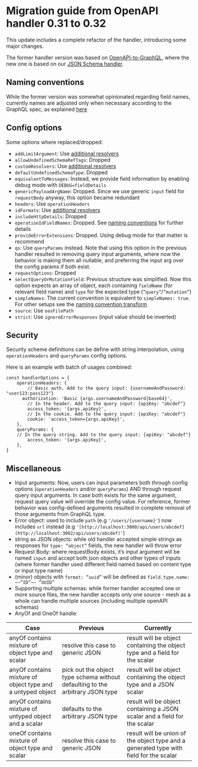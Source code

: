 
# Migration guide from OpenAPI handler 0.31 to 0.32

This update includes a complete refactor of the handler, introducing some major changes.

The former handler version was based on [OpenAPI-to-GraphQL](https://developer.ibm.com/open/projects/openapi-to-graphql), where the new one is based on our [JSON Schema handler](/docs/handlers/json-schema).

## Naming conventions

While the former version was somewhat opinionated regarding field names, currently names are adjusted only when necessary according to the GraphQL spec, as explained [here](/docs/handlers/openapi#naming-convention)

## Config options

Some options where replaced/dropped:

- `addLimitArgument`: Use [additional resolvers](/docs/transforms/resolvers-composition)
- `allowUndefinedSchemaRefTags`: Dropped
- `customResolvers`: Use [additional resolvers](/docs/transforms/resolvers-composition)
- `defaultUndefinedSchemaType`: Dropped
- `equivalentToMessages`: Instead, we provide field information by enabling debug mode with `DEBUG=fieldDetails`
- `genericPayloadArgName`: Dropped. Since we use generic `input` field for `requestBody` anyway, this option became redundant
- `headers`: Use `operationHeaders`
- `idFormats`: Use [additional resolvers](/docs/transforms/resolvers-composition)
- `includeHttpDetails`: Dropped
- `operationIdFieldNames`: Dropped. See [naming conventions](/docs/handlers/openapi#naming-convention) for further details
- `provideErrorExtensions`: Dropped. Using debug mode for that matter is recommend
- `qs`: Use `queryParams` instead. Note that using this option in the previous handler resulted in removing query input arguments, where now the behavior is making them all nullable, and preferring the input arg over the config params if both exist.
- `requestOptions`: Dropped
- `selectQueryOrMutationField`: Previous structure was simplified. Now this option expects an array of object, each containing `fieldName` (for relevant field name) and `type` for the expected type (`”query”`/`”mutation”`)
- `simpleNames`: The current convention is equivalent to `simpleNames: true`. For other setups see the [naming convention transform](https://www.graphql-mesh.com/docs/transforms/naming-convention)
- `source`: Use `oasFilePath`
- `strict`: Use `ignoreErrorResponses` (input value should be inverted)

## Security

Security scheme definitions can be define with string interpolation, using `operationHeaders` and `queryParams` config options.

Here is an example with batch of usages combined:

```tsx
const handlerOptions = {
	operationHeaders: {
		// Basic auth. Add to the query input: {usernameAndPassword: "user123:pass123"}
	  authorization: 'Basic {args.usernameAndPassword|base64}',
		// In the header. Add to the query input: {apiKey: "abcdef"}
		access_token: '{args.apiKey}',
		// In the cookie. Add to the query input: {apiKey: "abcdef"}
		cookie: 'access_token={args.apiKey}',
	},
	queryParams: {
	// In the query string. Add to the query input: {apiKey: "abcdef"}
		access_token: '{args.apiKey}',
	},
}
```

## Miscellaneous

- Input arguments: Now, users can input parameters both through config options (`operationHeaders` and/or `queryParams`) AND through request query input arguments. In case both exists for the same argument, request query value will override the config value.
For reference, former behavior was config-defined arguments resulted in complete removal of those arguments from GraphQL type.
- Error object: used to include `path` (e.g `'/users/{username}'`) now includes `url` instead (e.g `'[http://localhost:3000/api/users/abcdef](http://localhost:3002/api/users/abcdef)'`)
- string as JSON objects: while old handler accepted simple strings as responses for `type: “object”` fields, the new handler will throw error
- Request Body: where requestBody exists, it’s input argument will be named `input` and accept both json objects and other types of inputs (where former handler used different field named based on content type or input type name)
- (minor) objects with `format: “uuid”` will be defined as `field.type.name: ~~“ID”~~ “UUID”`
- Supporting multiple schemas: while former handler accepted one or more source files, the new handler accepts only one source - mesh as a whole can handle multiple sources (including multiple openAPI schemas)
- AnyOf and OneOf handle:

| Case                                                       | Previous                                                                      | Currently                                                                              |
| ---------------------------------------------------------- | ----------------------------------------------------------------------------- | ---------------------------------------------------------------------------------------|
| anyOf contains mixture of object type and scalar           | resolve this case to generic JSON                                             | result will be object containing the object type and a field for the scalar            |
| anyOf contains mixture of object type and a untyped object | pick out the object type schema without defaulting to the arbitrary JSON type | result will be object containing the object type and a JSON scalar                     |
| anyOf contains mixture of untyped object and a scalar      | defaults to the arbitrary JSON type                                           | result will be object containing a JSON scalar and a field for the scalar              |
| oneOf contains mixture of object type and scalar           | resolve this case to generic JSON                                             | result will be union of the object type and a generated type with field for the scalar |
